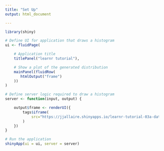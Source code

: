 ```yaml
---
title: "Set Up"
output: html_document

---
```


```r
library(shiny)

# Define UI for application that draws a histogram
ui <- fluidPage(

    # Application title
    titlePanel("learnr tutorial"),

    # Show a plot of the generated distribution
    mainPanel(fluidRow(
       htmlOutput("frame")
    ))
)

# Define server logic required to draw a histogram
server <- function(input, output) {

    output$frame <- renderUI({
        tags$iframe(
            src="https://jjallaire.shinyapps.io/learnr-tutorial-03a-data-manip-filter/", width=1280, height=720
        )
    })
}

# Run the application
shinyApp(ui = ui, server = server)
```